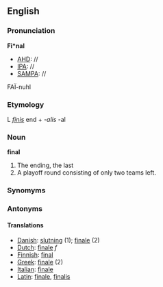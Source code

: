 ==English==
===Pronunciation===
'''Fi*nal'''
*[[AHD]]: //
*[[IPA]]: //
*[[SAMPA]]: //
FA&Iuml;-nuhl

===Etymology===
L ''[[finis]]'' end + ''-alis'' -al

===Noun===
'''final'''

#The ending, the last
#A playoff round consisting of only two teams left.

===Synomyms===
===Antonyms===
====Translations====
*[[Danish]]: [[slutning]] (1); [[finale]] (2)
*[[Dutch]]: [[finale]] ''f''
*[[Finnish]]: [[final]]
*[[Greek]]: [[finale]] (2)
*[[Italian]]: [[finale]]
*[[Latin]]: [[finale]], [[finalis]]